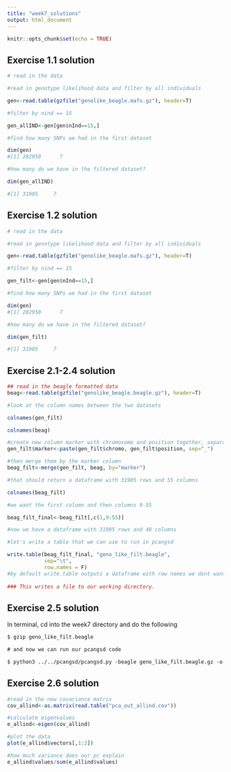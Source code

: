 ```yaml
---
title: "week7_solutions"
output: html_document
---
```


```r
knitr::opts_chunk$set(echo = TRUE)
```

## Exercise 1.1 solution


```r
# read in the data

#read in genotype likelihood data and filter by all individuals

gen<-read.table(gzfile("genolike_beagle.mafs.gz"), header=T)

#filter by nind == 15

gen_allIND<-gen[gen$nInd==15,]

#find how many SNPs we had in the first dataset

dim(gen)
#[1] 282950      7

#how many do we have in the filtered dataset?

dim(gen_allIND)

#[1] 31905     7

```

## Exercise 1.2 solution

```r
# read in the data

#read in genotype likelihood data and filter by all individuals

gen<-read.table(gzfile("genolike_beagle.mafs.gz"), header=T)

#filter by nind == 15

gen_filt<-gen[gen$nInd==15,]

#find how many SNPs we had in the first dataset

dim(gen)
#[1] 282950      7

#how many do we have in the filtered dataset?

dim(gen_filt)

#[1] 31905     7
```

## Exercise 2.1-2.4 solution

```r
## read in the beagle formatted data
beag<-read.table(gzfile("genolike_beagle.beagle.gz"), header=T)

#look at the column names between the two datasets

colnames(gen_filt)

colnames(beag)

#create new column marker with chromosome and position together, separated by "_"
gen_filt$marker<-paste(gen_filt$chromo, gen_filt$position, sep="_")

#then merge them by the marker column
beag_filt<-merge(gen_filt, beag, by="marker")

#that should return a dataframe with 31905 rows and 55 columns

colnames(beag_filt)

#we want the first column and then columns 9-55

beag_filt_final<-beag_filt[,c(1,9:55)]

#now we have a dataframe with 31905 rows and 48 columns

#let's write a table that we can use to run in pcangsd

write.table(beag_filt_final, "geno_like_filt.beagle", 
            sep="\t",
            row.names = F)
#by default write.table outputs a dataframe with row names we dont want that
            
### This writes a file to our working directory. 
```

## Exercise 2.5 solution
In terminal, cd into the week7 directory and do the following

```html
$ gzip geno_like_filt.beagle

# and now we can run our pcangsd code

$ python3 ../../pcangsd/pcangsd.py -beagle geno_like_filt.beagle.gz -o pca_out_allind -threads 28
```

## Exercise 2.6 solution

```r
#read in the new covariance matrix                               
cov_allind<-as.matrix(read.table("pca_out_allind.cov"))

#calculate eigenvalues
e_allind<-eigen(cov_allind)
```

```r
#plot the data
plot(e_allind$vectors[,1:2])

#how much variance does our pc explain
e_allind$values/sum(e_allind$values)                              
                               
```